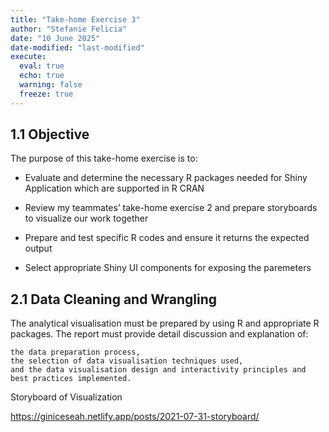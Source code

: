 ```yaml
---
title: "Take-home Exercise 3"
author: "Stefanie Felicia"
date: "10 June 2025"
date-modified: "last-modified"
execute: 
  eval: true
  echo: true
  warning: false
  freeze: true
---
```


## 1.1 Objective

The purpose of this take-home exercise is to:

-   Evaluate and determine the necessary R packages needed for Shiny Application which are supported in R CRAN

-   Review my teammates' take-home exercise 2 and prepare storyboards to visualize our work together

-   Prepare and test specific R codes and ensure it returns the expected output

-   Select appropriate Shiny UI components for exposing the paremeters

## 2.1 Data Cleaning and Wrangling

The analytical visualisation must be prepared by using R and appropriate R packages. The report must provide detail discussion and explanation of:

```         
the data preparation process,
the selection of data visualisation techniques used,
and the data visualisation design and interactivity principles and best practices implemented.
```

Storyboard of Visualization

<https://giniceseah.netlify.app/posts/2021-07-31-storyboard/>
